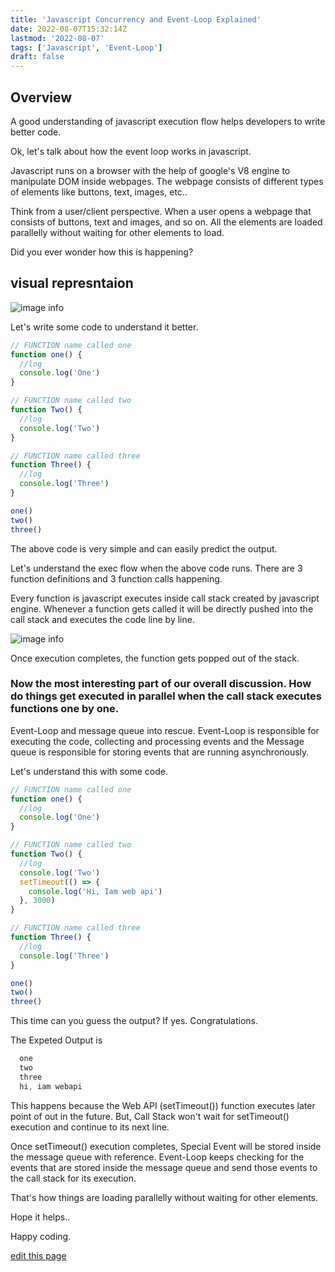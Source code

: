 ```yaml
---
title: 'Javascript Concurrency and Event-Loop Explained'
date: 2022-08-07T15:32:14Z
lastmod: '2022-08-07'
tags: ['Javascript', 'Event-Loop']
draft: false
---
```


## Overview

A good understanding of javascript execution flow helps developers to write better code.

Ok, let's talk about how the event loop works in javascript.

Javascript runs on a browser with the help of google's V8 engine to manipulate DOM inside webpages.
The webpage consists of different types of elements like buttons, text, images, etc..

Think from a user/client perspective. When a user opens a webpage that consists of buttons, text and images, and so on.
All the elements are loaded parallelly without waiting for other elements to load.

Did you ever wonder how this is happening?

## visual represntaion

![image info](/static/images/the_javascript_runtime_environment_example.svg)

Let's write some code to understand it better.

```js
// FUNCTION name called one
function one() {
  //log
  console.log('One')
}

// FUNCTION name called two
function Two() {
  //log
  console.log('Two')
}

// FUNCTION name called three
function Three() {
  //log
  console.log('Three')
}

one()
two()
three()
```

The above code is very simple and can easily predict the output.

Let's understand the exec flow when the above code runs. There are 3 function definitions and 3 function calls happening.

Every function is javascript executes inside call stack created by javascript engine. Whenever a function gets called it will be directly pushed into the call stack and executes the code line by line.

![image info](/static/images/callstack.png)

Once execution completes, the function gets popped out of the stack.

### Now the most interesting part of our overall discussion. How do things get executed in parallel when the call stack executes functions one by one.

Event-Loop and message queue into rescue. Event-Loop is responsible for executing the code, collecting and processing events and the Message queue is responsible for storing events that are running asynchronously.

Let's understand this with some code.

```js
// FUNCTION name called one
function one() {
  //log
  console.log('One')
}

// FUNCTION name called two
function Two() {
  //log
  console.log('Two')
  setTimeout(() => {
    console.log('Hi, Iam web api')
  }, 3000)
}

// FUNCTION name called three
function Three() {
  //log
  console.log('Three')
}

one()
two()
three()
```

This time can you guess the output? If yes. Congratulations.

The Expeted Output is

```js
  one
  two
  three
  hi, iam webapi
```

This happens because the Web API (setTimeout()) function executes later point of out in the future.
But, Call Stack won't wait for setTimeout() execution and continue to its next line.

Once setTimeout() execution completes, Special Event will be stored inside the message queue with reference.
Event-Loop keeps checking for the events that are stored inside the message queue and send those events to the call stack for its execution.

That's how things are loading parallelly without waiting for other elements.

Hope it helps..

Happy coding.

[edit this page](https://github.com/Imlohith/personalwritings/edit/master/data/blog/js-event-loop-explained.mdx)
